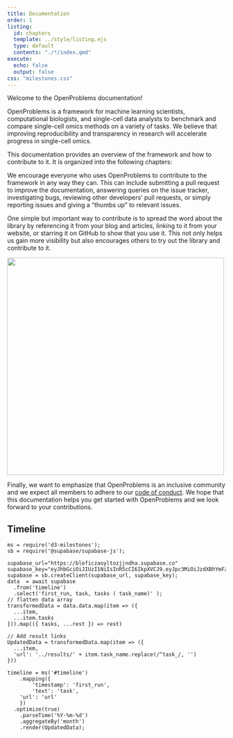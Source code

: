 ```yaml
---
title: Documentation
order: 1
listing:
  id: chapters
  template: ../style/listing.ejs
  type: default
  contents: "./*/index.qmd"
execute:
  echo: false
  output: false
css: "milestones.css"
---
```


Welcome to the OpenProblems documentation!

OpenProblems is a framework for machine learning scientists, computational biologists, and single-cell data analysts to benchmark and compare single-cell omics methods on a variety of tasks. We believe that improving reproducibility and transparency in research will accelerate progress in single-cell omics.

This documentation provides an overview of the framework and how to contribute to it. It is organized into the following chapters: 

:::{#chapters}
:::

We encourage everyone who uses OpenProblems to contribute to the framework in any way they can. This can include submitting a pull request to improve the documentation, answering queries on the issue tracker, investigating bugs, reviewing other developers' pull requests, or simply reporting issues and giving a "thumbs up" to relevant issues. 

One simple but important way to contribute is to spread the word about the library by referencing it from your blog and articles, linking to it from your website, or starring it on GitHub to show that you use it. This not only helps us gain more visibility but also encourages others to try out the library and contribute to it. 

[![](images/stargazers.png){width=500px}](https://github.com/openproblems-bio/openproblems/stargazers)

Finally, we want to emphasize that OpenProblems is an inclusive community and we expect all members to adhere to our [code of conduct](fundamentals/philosophy.qmd#inclusiveness). We hope that this documentation helps you get started with OpenProblems and we look forward to your contributions.


<!-- add timeline in D3 -->
:::{#timeline}

## Timeline


:::

```ojs
ms = require('d3-milestones');
sb = require('@supabase/supabase-js');
```


```ojs
supabase_url="https://bleficzaoyltozjjndha.supabase.co"
supabase_key="eyJhbGciOiJIUzI1NiIsInR5cCI6IkpXVCJ9.eyJpc3MiOiJzdXBhYmFzZSIsInJlZiI6ImJsZWZpY3phb3lsdG96ampuZGhhIiwicm9sZSI6ImFub24iLCJpYXQiOjE3MjQyNDI2ODMsImV4cCI6MjAzOTgxODY4M30.fHtpJTveDUF1z07_k7FZX3wLy7bXpkYl5KyA5o_EuQY"
supabase = sb.createClient(supabase_url, supabase_key);
data  = await supabase
  .from('timeline')
  .select('first_run, task, tasks ( task_name)' );
// flatten data array
transformedData = data.data.map(item => ({
  ...item,
  ...item.tasks
})).map(({ tasks, ...rest }) => rest)

// Add result links
UpdatedData = transformedData.map(item => ({
  ...item,
  'url': '../results/' + item.task_name.replace(/^task_/, '')
}))

```


```ojs

timeline = ms('#timeline')
	.mapping({
		'timestamp': 'first_run',
		'text': 'task',
    'url': 'url'
	})
  .optimize(true)
	.parseTime('%Y-%m-%d')
	.aggregateBy('month')
	.render(UpdatedData);
```

<!-- ```{ojs}
timelineArray = [];

{
  for (let year = 2020; year <= 2025; year++) {
    timelineArray.push({ first_run: `${year}-01-01`, task: '', url: ''});
  }
}


combined=UpdatedData.concat(timelineArray);
``` -->
